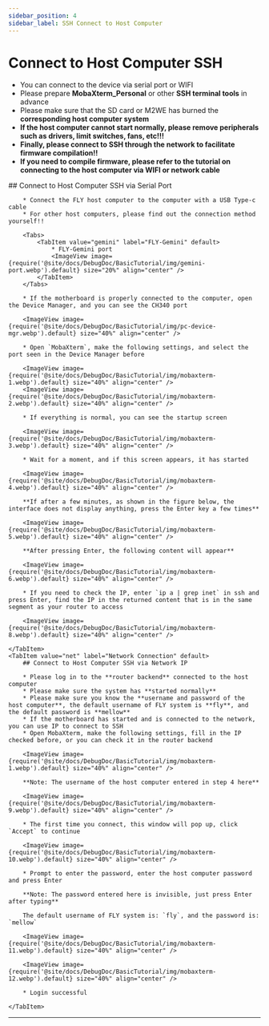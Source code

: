 ```yaml
---
sidebar_position: 4
sidebar_label: SSH Connect to Host Computer
---
```






# Connect to Host Computer SSH


* You can connect to the device via serial port or WIFI
* Please prepare **MobaXterm_Personal** or other **SSH terminal tools** in advance
* Please make sure that the SD card or M2WE has burned the **corresponding host computer system**
* **If the host computer cannot start normally, please remove peripherals such as drivers, limit switches, fans, etc!!!**
* **Finally, please connect to SSH through the network to facilitate firmware compilation!!**
* **If you need to compile firmware, please refer to the tutorial on connecting to the host computer via WIFI or network cable**

<Tabs>
    <TabItem value="serial" label="Serial Connection" default>
        ## Connect to Host Computer SSH via Serial Port

        * Connect the FLY host computer to the computer with a USB Type-c cable
        * For other host computers, please find out the connection method yourself!!

        <Tabs>
            <TabItem value="gemini" label="FLY-Gemini" default>
                * FLY-Gemini port
                <ImageView image={require('@site/docs/DebugDoc/BasicTutorial/img/gemini-port.webp').default} size="20%" align="center" />
            </TabItem>
        </Tabs>

        * If the motherboard is properly connected to the computer, open the Device Manager, and you can see the CH340 port

        <ImageView image={require('@site/docs/DebugDoc/BasicTutorial/img/pc-device-mgr.webp').default} size="40%" align="center" />

        * Open `MobaXterm`, make the following settings, and select the port seen in the Device Manager before

        <ImageView image={require('@site/docs/DebugDoc/BasicTutorial/img/mobaxterm-1.webp').default} size="40%" align="center" />
        <ImageView image={require('@site/docs/DebugDoc/BasicTutorial/img/mobaxterm-2.webp').default} size="40%" align="center" />

        * If everything is normal, you can see the startup screen

        <ImageView image={require('@site/docs/DebugDoc/BasicTutorial/img/mobaxterm-3.webp').default} size="40%" align="center" />

        * Wait for a moment, and if this screen appears, it has started

        <ImageView image={require('@site/docs/DebugDoc/BasicTutorial/img/mobaxterm-4.webp').default} size="40%" align="center" />

        **If after a few minutes, as shown in the figure below, the interface does not display anything, press the Enter key a few times**

        <ImageView image={require('@site/docs/DebugDoc/BasicTutorial/img/mobaxterm-5.webp').default} size="40%" align="center" />

        **After pressing Enter, the following content will appear**

        <ImageView image={require('@site/docs/DebugDoc/BasicTutorial/img/mobaxterm-6.webp').default} size="40%" align="center" />

        * If you need to check the IP, enter `ip a | grep inet` in ssh and press Enter, find the IP in the returned content that is in the same segment as your router to access

        <ImageView image={require('@site/docs/DebugDoc/BasicTutorial/img/mobaxterm-8.webp').default} size="40%" align="center" />

    </TabItem>
    <TabItem value="net" label="Network Connection" default>
        ## Connect to Host Computer SSH via Network IP

        * Please log in to the **router backend** connected to the host computer
        * Please make sure the system has **started normally**
        * Please make sure you know the **username and password of the host computer**, the default username of FLY system is **fly**, and the default password is **mellow**
        * If the motherboard has started and is connected to the network, you can use IP to connect to SSH
        * Open MobaXterm, make the following settings, fill in the IP checked before, or you can check it in the router backend

        <ImageView image={require('@site/docs/DebugDoc/BasicTutorial/img/mobaxterm-1.webp').default} size="40%" align="center" />

        **Note: The username of the host computer entered in step 4 here**

        <ImageView image={require('@site/docs/DebugDoc/BasicTutorial/img/mobaxterm-9.webp').default} size="40%" align="center" />

        * The first time you connect, this window will pop up, click `Accept` to continue

        <ImageView image={require('@site/docs/DebugDoc/BasicTutorial/img/mobaxterm-10.webp').default} size="40%" align="center" />

        * Prompt to enter the password, enter the host computer password and press Enter

        **Note: The password entered here is invisible, just press Enter after typing**

        The default username of FLY system is: `fly`, and the password is: `mellow`

        <ImageView image={require('@site/docs/DebugDoc/BasicTutorial/img/mobaxterm-11.webp').default} size="40%" align="center" />

        <ImageView image={require('@site/docs/DebugDoc/BasicTutorial/img/mobaxterm-12.webp').default} size="40%" align="center" />

        * Login successful

    </TabItem>
</Tabs>

----